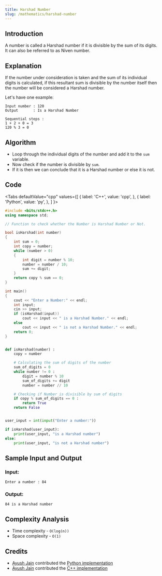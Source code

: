 ```yaml
---
title: Harshad Number
slug: /mathematics/harshad-number
---
```


## Introduction

A number is called a Harshad number if it is divisible by the sum of its digits. It can also be referred to as Niven number.

## Explanation

If the number under consideration is taken and the sum of its individual digits is calculated, if this resultant sum is divisible
by the number itself then the number will be considered a Harshad number.

Let's have one example: 
```
Input number : 120
Output       : Is a Harshad Number

Sequential steps :
1 + 2 + 0 = 3
120 % 3 = 0
```

## Algorithm

- Loop through the individual digits of the number and add it to the `sum` variable.
- Now check if the number is divisible by `sum`.
- If it is then we can conclude that it is a Harshad number or else it is not.

## Code


<Tabs
  defaultValue="cpp"
  values={[
    { label: 'C++', value: 'cpp', },
    { label: 'Python', value: 'py', },
  ]
}>
<TabItem value="cpp">

```cpp
#include <bits/stdc++.h>
using namespace std;

// Function to check whether the Number is Harshad Number or Not.

bool isHarshad(int number)
{
    int sum = 0;
    int copy = number;
    while (number > 0)
    {
        int digit = number % 10;
        number = number / 10;
        sum += digit;
    }
    return copy % sum == 0;
}

int main()
{
    cout << "Enter a Number:" << endl;
    int input;
    cin >> input;
    if (isHarshad(input))
        cout << input << " is a Harshad Number." << endl;
    else
        cout << input << " is not a Harshad Number." << endl;
    return 0;
}

```

</TabItem>
<TabItem value="py">

```py

def isHarshad(number) :
    copy = number

    # Calculating the sum of digits of the number
    sum_of_digits = 0
    while number != 0 :
        digit = number % 10
        sum_of_digits += digit
        number = number // 10

    # Checking if Number is divisible by sum of digits
    if copy % sum_of_digits == 0 :
        return True
    return False


user_input = int(input("Enter a number:"))

if isHarshad(user_input):
    print(user_input, "is a Harshad number")
else:
    print(user_input, "is not a Harshad number")

```

</TabItem>
</Tabs>

## Sample Input and Output

### Input:

```
Enter a number : 84
```

### Output:

```
84 is a Harshad number
```

## Complexity Analysis

- Time  complexity - ` O(log(n)) `
- Space complexity - ` O(1) `

## Credits

- [Ayush Jain](https://github.com/Ayushjain2205) contributed the [Python implementation](https://github.com/TesseractCoding/NeoAlgo/blob/master/Python/math/HarshadNumber.py)
- [Ayush Jain](https://github.com/Ayushjain2205) contributed the [C++ implementation](https://github.com/TesseractCoding/NeoAlgo/blob/master/C-Plus-Plus/math/HarshadNumber.cpp)
